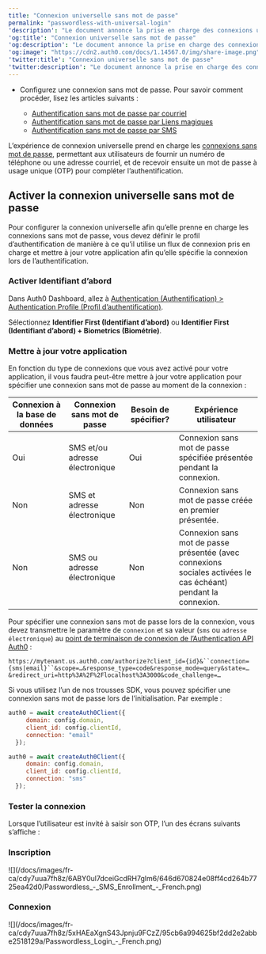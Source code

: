 ```yaml
---
title: "Connexion universelle sans mot de passe"
permalink: "passwordless-with-universal-login"
'description': "Le document annonce la prise en charge des connexions universelles et sans mot de passe."
'og:title': "Connexion universelle sans mot de passe"
'og:description': "Le document annonce la prise en charge des connexions universelles et sans mot de passe."
'og:image': "https://cdn2.auth0.com/docs/1.14567.0/img/share-image.png"
'twitter:title': "Connexion universelle sans mot de passe"
'twitter:description': "Le document annonce la prise en charge des connexions universelles et sans mot de passe."
---
```


<Card title="Avant de commencer">

* Configurez une connexion sans mot de passe. Pour savoir comment procéder, lisez les articles suivants :

  + [Authentification sans mot de passe par courriel](https://auth0.com/docs/authenticate/passwordless/authentication-methods/email-otp)
  + [Authentification sans mot de passe par Liens magiques](https://auth0.com/docs/authenticate/passwordless/authentication-methods/email-magic-link)
  + [Authentification sans mot de passe par SMS](https://auth0.com/docs/authenticate/passwordless/authentication-methods/sms-otp)

</Card>

L’expérience de connexion universelle prend en charge les [connexions sans mot de passe](/docs/docs/fr-ca/authenticate/passwordless), permettant aux utilisateurs de fournir un numéro de téléphone ou une adresse courriel, et de recevoir ensuite un mot de passe à usage unique (OTP) pour compléter l’authentification.

## Activer la connexion universelle sans mot de passe

Pour configurer la connexion universelle afin qu’elle prenne en charge les connexions sans mot de passe, vous devez définir le profil d’authentification de manière à ce qu’il utilise un flux de connexion pris en charge et mettre à jour votre application afin qu’elle spécifie la connexion lors de l’authentification.

### Activer Identifiant d’abord

Dans <Tooltip href="/docs/docs/fr-ca/glossary?term=auth0-dashboard" tip="Auth0 Dashboard
Principal produit d’Auth0 pour configurer vos services." cta="Voir le glossaire">Auth0 Dashboard</Tooltip>, allez à [Authentication (Authentification) > Authentication Profile (Profil d’authentification)](https://manage.auth0.com/?/authentication-profiles).

Sélectionnez **Identifier First (Identifiant d’abord)** ou **Identifier First (Identifiant d’abord) + Biometrics (Biométrie)**.

### Mettre à jour votre application

En fonction du type de connexions que vous avez activé pour votre application, il vous faudra peut-être mettre à jour votre application pour spécifier une connexion sans mot de passe au moment de la connexion :

<table class="table"><thead>
<tr>
<th><strong>Connexion à la base de données</strong></th>
<th><strong>Connexion sans mot de passe</strong></th>
<th><strong>Besoin de spécifier?</strong></th>
<th><strong>Expérience utilisateur</strong></th>
</tr>
</thead>
<tbody>
<tr>
<td>Oui</td>
<td>SMS et/ou adresse électronique</td>
<td>Oui</td>
<td>Connexion sans mot de passe spécifiée présentée pendant la connexion.</td>
</tr>
<tr>
<td>Non</td>
<td>SMS et adresse électronique</td>
<td>Non</td>
<td>Connexion sans mot de passe créée en premier présentée.</td>
</tr>
<tr>
<td>Non</td>
<td>SMS ou adresse électronique</td>
<td>Non</td>
<td>Connexion sans mot de passe présentée (avec connexions sociales activées le cas échéant) pendant la connexion.</td>
</tr>
</tbody>
</table>

Pour spécifier une connexion sans mot de passe lors de la connexion, vous devez transmettre le paramètre de `connexion` et sa valeur (`sms` ou `adresse électronique`) au [point de terminaison de connexion de l’Authentication API Auth0](https://auth0.com/docs/api/authentication#login) :

`https://mytenant.us.auth0.com/authorize?client_id={id}&``connection={sms|email}``&scope=…&response_type=code&response_mode=query&state=…&redirect_uri=http%3A%2F%2Flocalhost%3A3000&code_challenge=…`

Si vous utilisez l’un de nos trousses SDK, vous pouvez spécifier une connexion sans mot de passe lors de l’initialisation. Par exemple :

```javascript lines
auth0 = await createAuth0Client({
     domain: config.domain,
     client_id: config.clientId,
     connection: "email"
  });

auth0 = await createAuth0Client({
     domain: config.domain,
     client_id: config.clientId,
     connection: "sms"
  });
```

### Tester la connexion

Lorsque l’utilisateur est invité à saisir son OTP, l’un des écrans suivants s’affiche :

### Inscription

<Frame>![](/docs/images/fr-ca/cdy7uua7fh8z/6ABY0ul7dceiGcdRH7glm6/646d670824e08ff4cd264b7725ea42d0/Passwordless_-_SMS_Enrollment_-_French.png)</Frame>

### Connexion

<Frame>![](/docs/images/fr-ca/cdy7uua7fh8z/5xHAEaXgnS43Jpnju9FCzZ/95cb6a994625bf2dd2e2abbe2518129a/Passwordless_Login_-_French.png)</Frame>

